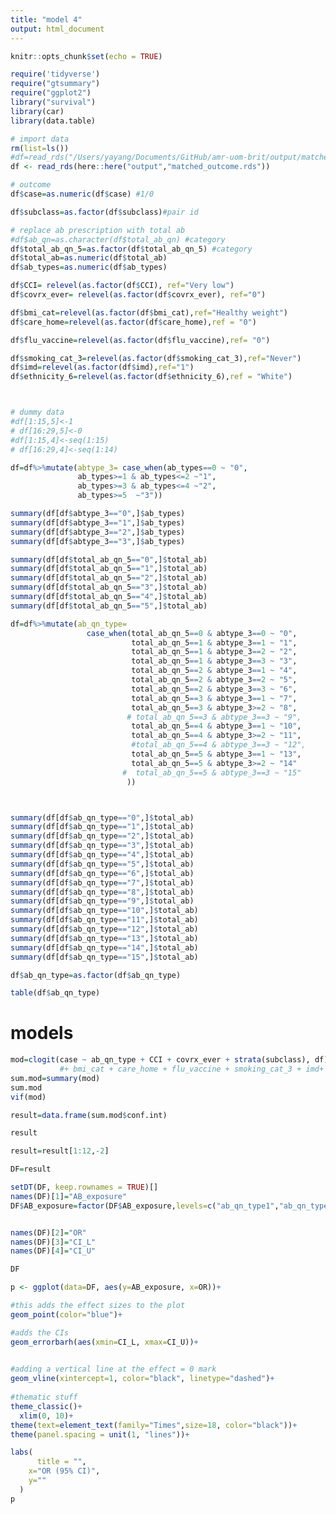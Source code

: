 ```yaml
---
title: "model 4"
output: html_document
---
```


```r
knitr::opts_chunk$set(echo = TRUE)
```


```r
require('tidyverse')
require("gtsummary")
require("ggplot2")
library("survival")
library(car)
library(data.table)
```


```r
# import data
rm(list=ls())
#df=read_rds("/Users/yayang/Documents/GitHub/amr-uom-brit/output/matched_outcome.rds")
df <- read_rds(here::here("output","matched_outcome.rds"))

```

```r

# outcome
df$case=as.numeric(df$case) #1/0

df$subclass=as.factor(df$subclass)#pair id

# replace ab prescription with total ab
#df$ab_qn=as.character(df$total_ab_qn) #category
df$total_ab_qn_5=as.factor(df$total_ab_qn_5) #category
df$total_ab=as.numeric(df$total_ab)
df$ab_types=as.numeric(df$ab_types)

df$CCI= relevel(as.factor(df$CCI), ref="Very low")
df$covrx_ever= relevel(as.factor(df$covrx_ever), ref="0")

df$bmi_cat=relevel(as.factor(df$bmi_cat),ref="Healthy weight")
df$care_home=relevel(as.factor(df$care_home),ref = "0")

df$flu_vaccine=relevel(as.factor(df$flu_vaccine),ref= "0")

df$smoking_cat_3=relevel(as.factor(df$smoking_cat_3),ref="Never")
df$imd=relevel(as.factor(df$imd),ref="1")
df$ethnicity_6=relevel(as.factor(df$ethnicity_6),ref = "White")




```

```r
# dummy data
#df[1:15,5]<-1
# df[16:29,5]<-0
#df[1:15,4]<-seq(1:15)
# df[16:29,4]<-seq(1:14)
```

```r
df=df%>%mutate(abtype_3= case_when(ab_types==0 ~ "0",
               ab_types>=1 & ab_types<=2 ~"1",
               ab_types>=3 & ab_types<=4 ~"2",
               ab_types>=5  ~"3"))

summary(df[df$abtype_3=="0",]$ab_types)
summary(df[df$abtype_3=="1",]$ab_types)
summary(df[df$abtype_3=="2",]$ab_types)
summary(df[df$abtype_3=="3",]$ab_types)


```

```r


summary(df[df$total_ab_qn_5=="0",]$total_ab)
summary(df[df$total_ab_qn_5=="1",]$total_ab)
summary(df[df$total_ab_qn_5=="2",]$total_ab)
summary(df[df$total_ab_qn_5=="3",]$total_ab)
summary(df[df$total_ab_qn_5=="4",]$total_ab)
summary(df[df$total_ab_qn_5=="5",]$total_ab)


```


```r

df=df%>%mutate(ab_qn_type= 
                 case_when(total_ab_qn_5==0 & abtype_3==0 ~ "0",
                           total_ab_qn_5==1 & abtype_3==1 ~ "1",
                           total_ab_qn_5==1 & abtype_3==2 ~ "2",
                           total_ab_qn_5==1 & abtype_3==3 ~ "3",
                           total_ab_qn_5==2 & abtype_3==1 ~ "4",
                           total_ab_qn_5==2 & abtype_3==2 ~ "5",
                           total_ab_qn_5==2 & abtype_3==3 ~ "6",
                           total_ab_qn_5==3 & abtype_3==1 ~ "7",
                           total_ab_qn_5==3 & abtype_3>=2 ~ "8",
                          # total_ab_qn_5==3 & abtype_3==3 ~ "9",                           
                           total_ab_qn_5==4 & abtype_3==1 ~ "10",
                           total_ab_qn_5==4 & abtype_3>=2 ~ "11",
                           #total_ab_qn_5==4 & abtype_3==3 ~ "12",                           
                           total_ab_qn_5==5 & abtype_3==1 ~ "13",
                           total_ab_qn_5==5 & abtype_3>=2 ~ "14"
                         #  total_ab_qn_5==5 & abtype_3==3 ~ "15" 
                          ))



summary(df[df$ab_qn_type=="0",]$total_ab)
summary(df[df$ab_qn_type=="1",]$total_ab)
summary(df[df$ab_qn_type=="2",]$total_ab)
summary(df[df$ab_qn_type=="3",]$total_ab)
summary(df[df$ab_qn_type=="4",]$total_ab)
summary(df[df$ab_qn_type=="5",]$total_ab)
summary(df[df$ab_qn_type=="6",]$total_ab)
summary(df[df$ab_qn_type=="7",]$total_ab)
summary(df[df$ab_qn_type=="8",]$total_ab)
summary(df[df$ab_qn_type=="9",]$total_ab)
summary(df[df$ab_qn_type=="10",]$total_ab)
summary(df[df$ab_qn_type=="11",]$total_ab)
summary(df[df$ab_qn_type=="12",]$total_ab)
summary(df[df$ab_qn_type=="13",]$total_ab)
summary(df[df$ab_qn_type=="14",]$total_ab)
summary(df[df$ab_qn_type=="15",]$total_ab)

df$ab_qn_type=as.factor(df$ab_qn_type)

table(df$ab_qn_type)
```


# models


```r
 
mod=clogit(case ~ ab_qn_type + CCI + covrx_ever + strata(subclass), df)
           #+ bmi_cat + care_home + flu_vaccine + smoking_cat_3 + imd+ ethnicity_6 
sum.mod=summary(mod)
sum.mod
vif(mod)

```


```r
result=data.frame(sum.mod$conf.int)

result

result=result[1:12,-2]
```


```r
DF=result

setDT(DF, keep.rownames = TRUE)[]
names(DF)[1]="AB_exposure"
DF$AB_exposure=factor(DF$AB_exposure,levels=c("ab_qn_type1","ab_qn_type2","ab_qn_type3","ab_qn_type4","ab_qn_type5","ab_qn_type6","ab_qn_type7","ab_qn_type8","ab_qn_type10","ab_qn_type11","ab_qn_type13","ab_qn_type14"))


names(DF)[2]="OR"
names(DF)[3]="CI_L"
names(DF)[4]="CI_U"

DF
```


```r
p <- ggplot(data=DF, aes(y=AB_exposure, x=OR))+ 

#this adds the effect sizes to the plot
geom_point(color="blue")+ 

#adds the CIs
geom_errorbarh(aes(xmin=CI_L, xmax=CI_U))+
  

#adding a vertical line at the effect = 0 mark
geom_vline(xintercept=1, color="black", linetype="dashed")+
  
#thematic stuff
theme_classic()+ 
  xlim(0, 10)+
theme(text=element_text(family="Times",size=18, color="black"))+
theme(panel.spacing = unit(1, "lines"))+

labs(
      title = "",
    x="OR (95% CI)",
    y=""
  )
p
```

